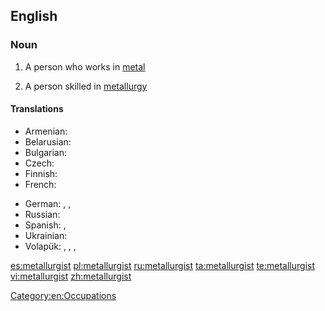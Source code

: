 ==English==

===Noun===
{{en-noun}}

# {{context|dated}} A person who works in [[metal]]
# A person skilled in [[metallurgy]]

====Translations====
{{trans-top|person skilled in metallurgy}}
* Armenian: {{t-|hy|մետաղագործ|tr=metaġagorç}}
* Belarusian: {{t-|be|металург|m|tr=metalúrh}}
* Bulgarian: {{t-|bg|металург|m|tr=metalúrg}}
* Czech: {{t-|cs|metalurg|m}}
* Finnish: {{t+|fi|metallurgi}}
* French: {{t+|fr|métallurgiste|m|f}}
{{trans-mid}}
* German: {{t-|de|Metallurg|m}}, {{t-|de|Metallurge|m}}, {{t-|de|Metallurgin|f}}
* Russian: {{t+|ru|металлург|m|tr=metallúrg}}
* Spanish: {{t-|es|metalúrgico|m|f}}, {{t-|es|metalurgista|m}}
* Ukrainian: {{t-|uk|металург|m|tr=metallúrh|sc=Cyrl}}
* Volapük: {{qualifier|epicene}} {{t+|vo|metalavan}}, {{qualifier|male}} {{t-|vo|himetalavan}}, {{qualifier|female}} {{t-|vo|jimetalavan}}, {{qualifier|collective, epicene}} {{t-|vo|metalavanef}}
{{trans-bottom}}

[[Category:en:Occupations]]

[[es:metallurgist]]
[[pl:metallurgist]]
[[ru:metallurgist]]
[[ta:metallurgist]]
[[te:metallurgist]]
[[vi:metallurgist]]
[[zh:metallurgist]]